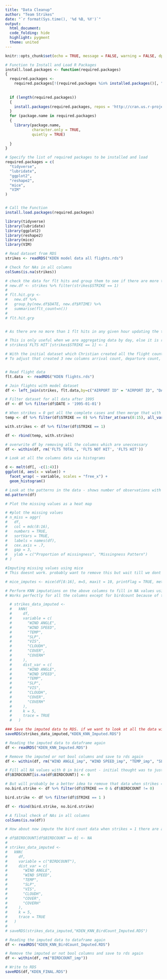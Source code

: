 ```yaml
---
title: "Data Cleanup"
author: "Team Strikes"
date: "`r format(Sys.time(), '%d %B, %Y')`"
output:
  html_document:
  code_folding: hide
  highlight: pygment
  theme: united
---
```

  
  ```r
knitr::opts_chunk$set(echo = TRUE, message = FALSE, warning = FALSE, dpi=100)
```

```r

# Function to Install and Load R Packages
install.load.packages <- function(required.packages)
{
  required.packages <-
    required.packages[!(required.packages %in% installed.packages()[, "Package"])]
  
  
  if (length(required.packages))
  {
    install.packages(required.packages, repos = 'http://cran.us.r-project.org');
  }
  for (package.name in required.packages)
  {
    library(package.name,
            character.only = TRUE,
            quietly = TRUE)
    
  }
}

# Specify the list of required packages to be installed and load
required.packages = c(
  "tidyverse",
  "lubridate",
  "ggplot2",
  "reshape2",
  "mice",
  "VIM"
)


# Call the Function
install.load.packages(required.packages)


```

```r

library(tidyverse)
library(lubridate)
library(ggplot2)
library(reshape2)
library(mice)
library(VIM)

```

```r
# Read dataset from RDS
strikes <- readRDS("KDEN model data all flights.rds")

# Check for NAs in all columns
colSums(is.na(strikes))
```

```r

# check the data for flt hits and group them to see if there are more than 1 hit in the same hour. 
# new.df <- strikes %>% filter(strikes$STRIKE == 1)
# 
# flt.hit.grp <-
#   new.df %>%
#   group_by(new.df$DATE, new.df$RTIME) %>%
#   summarise(flt_count=n())
# 
# flt.hit.grp


# As there are no more than 1 flt hits in any given hour updating the the flt hits to 1 when strikes = 1

# This is only useful when we are aggregating data by day, else it is redundant to strikes
# strikes$`FLTS HIT`[strikes$STRIKE == 1] <- 1
```

```r
# With the initial dataset which Christian created all the flight counts when strikes = 1 were all NAs. 
# To adjust that created 3 new columns arrival count, departure count, total count. 


# Read flight data
flt.data  <- readRDS("KDEN flights.rds")

# Join flights with model dataset
df <- left_join(strikes, flt.data,by=c("AIRPORT ID" = "AIRPORT ID", "DATE"="DATE", "RTIME" = "RTIME"))

# Filter dataset for all data after 1995
df <- df %>% filter(df$DATE > '1995-01-01')

# When strikes = 0 get all the complete cases and then merge that with the data which has strikes
temp <- df %>% filter(df$STRIKE == 0) %>% filter_at(vars(8:15), all_vars(complete.cases(.)))

with.strikes <- df %>% filter(df$STRIKE == 1)

df <- rbind(temp, with.strikes)

# overwrite df by removing all the columns which are uneccessary
df <- within(df, rm('FLTS TOTAL', 'FLTS NOT HIT', 'FLTS HIT'))

```

```r
# Look at all the columns data via histograms

d <- melt(df[, -c(1:4)])
ggplot(d, aes(x = value)) +
  facet_wrap( ~ variable, scales = "free_x") +
  geom_histogram()
```

```r
# Look at the patterns in the data - shows number of observations with different patterns of NAs
md.pattern(df)
```

```r
# Plot the missing values as a heat map

# #plot the missing values
# n_miss = aggr(
#   df,
#   col = mdc(8:16),
#   numbers = TRUE,
#   sortVars = TRUE,
#   labels = names(df),
#   cex.axis = .7,
#   gap = 3,
#   ylab = c("Proportion of missingness", "Missingness Pattern")
# )
```

```r
#Imputing missing values using mice 
# This doesnt work. probably want to remove this but wait till we dont see a usecase for this.

# mice_imputes <- mice(df[8:16], m=5, maxit = 10, printFlag = TRUE, method = c('pmm'))
```

```r
# Perform KNN imputations on the above columns to fill in NA values using KNN imputations
# Works perfectly for all the columns except for birdcount because of the high number of NA values

  # strikes_data_imputed <-
  #   kNN(
  #     df,
  #     variable = c(
  #       "WIND ANGLE",
  #       "WIND SPEED",
  #       "TEMP",
  #       "SLP",
  #       "VIS",
  #       "CLOUDH",
  #       "COVER",
  #       "COVERH"
  #     ),
  #     dist_var = c(
  #       "WIND ANGLE",
  #       "WIND SPEED",
  #       "TEMP",
  #       "SLP",
  #       "VIS",
  #       "CLOUDH",
  #       "COVER",
  #       "COVERH"
  #     ),
  #     k = 5,
  #     trace = TRUE
  #   )
```

```r
### Save the imputed data to RDS. if we want to look at all the data with the imputed columns
saveRDS(strikes_data_imputed,"KDEN_KNN_Imputed.RDS")

# Reading the imputed data to dataframe again
df <- readRDS("KDEN_KNN_Imputed.RDS")
```

```r
# Remove the imputed or not bool columns and save to rds again
df <- within(df, rm("WIND ANGLE_imp", "WIND SPEED_imp", "TEMP_imp", "SLP_imp", "VIS_imp", "CLOUDH_imp", "COVER_imp", "COVERH_imp"))

# Fill all NA values with 0 in bird count - initial thought was to just retain them
df$BIRDCOUNT[is.na(df$BIRDCOUNT)] <- 0

# But will probably be a better idea to remove that data when strikes = 0 
no.bird.strike <- df %>% filter(df$STRIKE == 0 & df$BIRDCOUNT != 0)

bird.strike <- df %>% filter(df$STRIKE == 1 )

df <- rbind(bird.strike, no.bird.strike)

# A filnal check of NAs in all columns
colSums(is.na(df))

```

```r
# How about now impute the bird count data when strikes = 1 there are a bunch of 0 when strike = 1

# df$BIRDCOUNT[df$BIRDCOUNT == 0] <- NA
# 
# strikes_data_imputed <-
#   kNN(
#     df,
#     variable = c("BIRDCOUNT"),
#     dist_var = c(
#       "WIND ANGLE",
#       "WIND SPEED",
#       "TEMP",
#       "SLP",
#       "VIS",
#       "CLOUDH",
#       "COVER",
#       "COVERH"
#     ),
#     k = 5,
#     trace = TRUE
#   )
# 
# saveRDS(strikes_data_imputed,"KDEN_KNN_BirdCount_Imputed.RDS")

```


```r
# Reading the imputed data to dataframe again
df <- readRDS("KDEN_KNN_BirdCount_Imputed.RDS")

# Remove the imputed or not bool columns and save to rds again
df <- within(df, rm("BIRDCOUNT_imp"))

# Write to RDS
saveRDS(df,"KDEN_FINAL.RDS")
```

